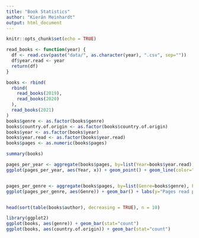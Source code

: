 ```yaml
---
title: "Book Statistics"
author: "Kierán Meinhardt"
output: html_document
---
```


```r
knitr::opts_chunk$set(echo = TRUE)
```

```r
read_books <- function(year) {
  df <- read.csv(paste("data/", as.character(year), ".csv", sep=""))
  df$year.read <- year
  return(df)
}

books <- rbind(
  rbind(
    read_books(2019),
    read_books(2020)
  ),
  read_books(2021)
)
books$genre <- as.factor(books$genre)
books$country.of.origin <- as.factor(books$country.of.origin)
books$year <- as.factor(books$year)
books$year.read <- as.factor(books$year.read)
books$pages <- as.numeric(books$pages)

summary(books)

pages_per_year <- aggregate(books$pages, by=list(Year=books$year.read), FUN=sum)
ggplot(pages_per_year, aes(Year, x)) + geom_point() + geom_line(color="darkred") + labs(y="Pages read per year")


pages_per_genre <- aggregate(books$pages, by=list(Genre=books$genre), FUN=sum)
ggplot(pages_per_genre, aes(Genre)) + geom_bar() + labs(y="Pages read per year")


head(sort(table(books$author), decreasing = TRUE), n = 10)

library(ggplot2)
ggplot(books, aes(genre)) + geom_bar(stat="count")
ggplot(books, aes(country.of.origin)) + geom_bar(stat="count")
```

